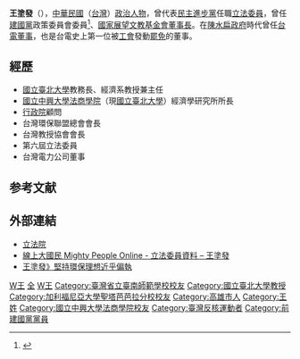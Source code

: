 {{Infobox_officeholder
| name = 王塗發
| image name =
| width =
| now = 中華民國（台灣）政治人士
| period =
| Sex =男 
| Native place =[[高雄市|高雄市]]
| party = {{Dpp|25px}} 
| place of birth =
| date of birth = {{Birth date and age|1948|4|10}}
| educate =
*美國加州大學聖搭芭芭拉校區經濟學博士<br><span style="color: blue;">(1983年)</span>
*美國加州大學聖搭芭芭拉校區經濟學碩士<br><span style="color: blue;">(1980年)</span>
*[[中興大學|中興大學]]台北夜間部(現[[國立臺北大學|國立臺北大學]]進修推廣部)經濟學系畢<br><span style="color: blue;">(1976年)</span>
*省立台南師範專科學校國校師資料畢<br><span style="color: blue;">(1968年)</span>
| past =
*台灣經濟學會理事<br><span style="color: blue;">(1999年)</span>
*台灣環境保護聯盟總會會長<br><span style="color: blue;">(1997年)</span>
*經濟部產業發展諮詢委會綜合產業審議會及工業審議會審議委員<br><span style="color: blue;">(1995年)</span>
*中央銀行外匯局辦事員<br><span style="color: blue;">(1973年-1976年)</span>
*台灣經濟研究院顧問<br><span style="color: blue;">(1993年)</span>
*考試院七十九年全國性公務人員高等暨普通考試典試委員<br><span style="color: blue;">(1990年)</span>
*考試院七十九年特種考試台灣省基層公務人員考試典試委員<br><span style="color: blue;">(1990年)</span>
*美國賓州大學訪問學者<br><span style="color: blue;">(1991年-1992年)</span>
*台灣教授協會秘書長<br><span style="color: blue;">(1993年)</span>
*台灣環境保護聯盟副會長<br><span style="color: blue;">(1994年-1996年)</span>
*中興大學台北校區教授會理事長<br><span style="color: blue;">(1996年-1998年)</span>
*建國黨政策委員會委員（經濟）<br><span style="color: blue;">(1996年10月11日-？)</span>
*國家展望文教基金會董事長
}}   
'''王塗發'''（{{bd|1948年|4月10日}}），[[中華民國|中華民國]]（[[台灣|台灣]]）[[政治人物|政治人物]]，曾代表[[民主進步黨|民主進步黨]]任職[[立法委員|立法委員]]，曾任[[建國黨|建國黨]]政策委員會委員<ref>{{Cite web|url=|author=邱俊欽|language=zh-tw|title=建國黨公佈組織架構與負責人名單|publisher=[[中央通訊社|中央通訊社]]|date=1996-10-11|accessdate=2015-09-11}}</ref>、[[國家展望文教基金會|國家展望文教基金會]][[董事長|董事長]]。在[[陳水扁政府|陳水扁政府]]時代曾任[[台電|台電]][[董事|董事]]，也是台電史上第一位被[[工會|工會]]發動[[罷免|罷免]]的董事。

==經歷==
*[[國立臺北大學|國立臺北大學]]教務長、經濟系教授兼主任
*[[國立中興大學法商學院|國立中興大學法商學院]]（現[[國立臺北大學|國立臺北大學]]）經濟學研究所所長
*[[行政院|行政院]]顧問
*台灣環保聯盟總會會長
*台灣教授協會會長
*第六屆立法委員
*台灣電力公司董事

== 参考文献 ==
{{Reflist}}

==外部連結==
*[http://www.ly.gov.tw/03_leg/0301_main/legIntro.action?lgno=00009&stage=6 立法院] {{Wayback|url=http://www.ly.gov.tw/03_leg/0301_main/legIntro.action?lgno=00009&stage=6 |date=20160304204913 }}
*[https://web.archive.org/web/20071224154812/http://www.mightypeople.org/congress/congress.php?id=133 線上大國民 Mighty People Online - 立法委員資料 – 王塗發]
*[http://www.businessweekly.com.tw/KWebArticle.aspx?id=29359 王塗發》堅持環保理想近乎偏執] {{Wayback|url=http://www.businessweekly.com.tw/KWebArticle.aspx?id=29359 |date=20141229043729 }}

{{中華民國第六屆立法委員}}

[[Category:第六屆立法院立法委員|W王]]
[[Category:民主進步黨籍立法委員|全]]
[[Category:國立臺北大學校友|W王]]
[[Category:臺灣省立臺南師範學校校友|Category:臺灣省立臺南師範學校校友]]
[[Category:國立臺北大學教授|Category:國立臺北大學教授]]
[[Category:加利福尼亞大學聖塔芭芭拉分校校友|Category:加利福尼亞大學聖塔芭芭拉分校校友]]
[[Category:高雄市人|Category:高雄市人]]
[[Category:王姓|Category:王姓]]
[[Category:國立中興大學法商學院校友|Category:國立中興大學法商學院校友]]
[[Category:臺灣反核運動者|Category:臺灣反核運動者]]
[[Category:前建國黨黨員|Category:前建國黨黨員]]
